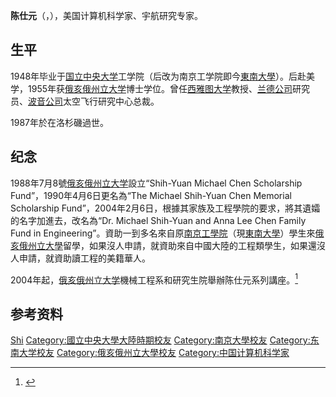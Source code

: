 {{Otheruses|陈仕元}}

'''陈仕元'''（{{lang-en|'''Shih-Yuan Michael Chen'''}}，{{bd|？||1987年}}），美国计算机科学家、宇航研究专家。

== 生平 ==
1948年毕业于[[国立中央大学_(南京)|国立中央大学]]工学院（后改为南京工学院即今[[東南大學|東南大學]]）。后赴美学，1955年获[[俄亥俄州立大学|俄亥俄州立大学]]博士学位。曾任[[西雅图大学|西雅图大学]]教授、[[兰德公司|兰德公司]]研究员、[[波音公司|波音公司]]太空飞行研究中心总裁。

1987年於在洛杉磯過世。

== 纪念 ==
1988年7月8號[[俄亥俄州立大学|俄亥俄州立大学]]設立“Shih-Yuan Michael Chen Scholarship Fund”，1990年4月6日更名為“The Michael Shih-Yuan Chen Memorial Scholarship Fund”，2004年2月6日，根據其家族及工程學院的要求，將其遺孀的名字加進去，改名為“Dr. Michael Shih-Yuan and Anna Lee Chen Family Fund in Engineering”。資助一到多名來自原[[南京工學院|南京工學院]]（現[[東南大學|東南大學]]）學生來[[俄亥俄州立大學|俄亥俄州立大學]]留學，如果沒人申請，就資助來自中國大陸的工程類學生，如果還沒人申請，就資助讀工程的美籍華人。

2004年起，[[俄亥俄州立大学|俄亥俄州立大学]]機械工程系和研究生院舉辦陈仕元系列講座。<ref>{{Cite web|title=Make your gift to The Ohio State University|url=https://www.giveto.osu.edu/makeagift/?fund=601229|accessdate=2020-02-01|work=www.giveto.osu.edu|archive-date=2020-01-11|archive-url=https://web.archive.org/web/20200111053718/https://www.giveto.osu.edu/makeagift/?fund=601229|dead-url=no}}</ref>

== 参考资料 ==
{{reflist}}

{{China-scientist-stub}}

{{Authority control}}
{{DEFAULTSORT:Chen}}
[[Category:陈姓|Shi]]
[[Category:國立中央大學大陸時期校友|Category:國立中央大學大陸時期校友]]
[[Category:南京大學校友|Category:南京大學校友]]
[[Category:东南大学校友|Category:东南大学校友]]
[[Category:俄亥俄州立大學校友|Category:俄亥俄州立大學校友]]
[[Category:中国计算机科学家|Category:中国计算机科学家]]